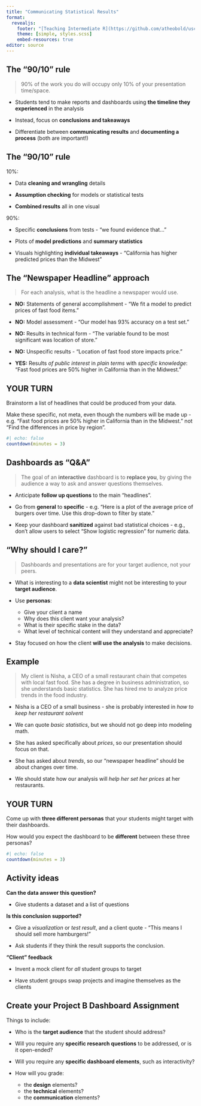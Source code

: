 ```yaml
---
title: "Communicating Statistical Results"
format: 
  revealjs:
    footer: "[Teaching Intermediate R](https://github.com/atheobold/uscots-intermediate-r)"
    theme: [simple, styles.scss]
    embed-resources: true
editor: source
---
```


## The "90/10" rule

> 90% of the work you do will occupy only 10% of your presentation time/space.

* Students tend to make reports and dashboards using **the timeline they experienced** in the analysis

* Instead, focus on **conclusions and takeaways**

* Differentiate between **communicating results** and **documenting a process** (both are important!)

## The "90/10" rule

10%:

* Data **cleaning and wrangling** details

* **Assumption checking** for models or statistical tests

* **Combined results** all in one visual

90%:

* Specific **conclusions** from tests - "we found evidence that..."

* Plots of **model predictions** and **summary statistics**

* Visuals highlighting **individual takeaways** - "California has higher predicted prices than the Midwest"


## The "Newspaper Headline" approach

> For each analysis, what is the headline a newspaper would use.

* **NO:** Statements of general accomplishment - "We fit a model to predict prices of fast food items."

* **NO:** Model assessment - "Our model has 93% accuracy on a test set."

* **NO:** Results in technical form - "The variable found to be most significant was location of store."

* **NO:** Unspecific results - "Location of fast food store impacts price."

* **YES:** Results *of public interest* in *plain terms* with *specific knowledge*: "Fast food prices are 50% higher in California than in the Midwest." 

## YOUR TURN

::: {.r-fit-text}
Brainstorm a list of headlines that could be produced from your data.

Make these specific, not meta, even though the numbers will be made up - e.g. "Fast food prices are 50% higher in California than in the Midwest." not "Find the differences in price by region".
:::

```r
#| echo: false
countdown(minutes = 3)
```


## Dashboards as "Q&A"

> The goal of an **interactive** dashboard is to **replace you**, by giving the audience a way to ask and answer questions themselves.

* Anticipate **follow up questions** to the main "headlines".

* Go from **general** to **specific** - e.g. "Here is a plot of the average price of burgers over time.  Use this drop-down to filter by state."

* Keep your dashboard **sanitized** against bad statistical choices - e.g., don't allow users to select "Show logistic regression" for numeric data.

## "Why should I care?"

> Dashboards and presentations are for your target audience, not your peers.

* What is interesting to a **data scientist** might not be interesting to your **target audience**.

* Use **personas**: 
    + Give your client a name
    + Why does this client want your analysis?
    + What is their specific stake in the data?
    + What level of technical content will they understand and appreciate?
    
* Stay focused on how the client **will use the analysis** to make decisions.

## Example

> My client is Nisha, a CEO of a small restaurant chain that competes with local fast food.  She has a degree in business administration, so she understands basic statistics. She has hired me to analyze price trends in the food industry.

* Nisha is a CEO of a small business - she is probably interested in *how to keep her restaurant solvent*

* We can quote *basic statistics*, but we should not go deep into modeling math.

* She has asked specifically about *prices*, so our presentation should focus on that.

* She has asked about *trends*, so our "newspaper headline" should be about changes over time.

* We should state how our analysis will *help her set her prices* at her restaurants.

## YOUR TURN

::: {.r-fit-text}
Come up with **three different personas** that your students might target with their dashboards.

How would you expect the dashboard to be **different** between these three personas?
:::

```r
#| echo: false
countdown(minutes = 3)
```

## Activity ideas

**Can the data answer this question?**

* Give students a dataset and a list of questions

**Is this conclusion supported?**

* Give a *visualization* or *test result*, and a client quote - "This means I should sell more hamburgers!"

* Ask students if they think the result supports the conclusion.

**"Client" feedback**

* Invent a mock client for *all* student groups to target

* Have student groups swap projects and imagine themselves as the clients


## Create your Project B Dashboard Assignment

Things to include:

* Who is the **target audience** that the student should address?

* Will you require any **specific research questions** to be addressed, or is it open-ended?

* Will you require any **specific dashboard elements**, such as interactivity?

* How will you grade:
    + the **design** elements?
    + the **technical** elements?
    + the **communication** elements?






